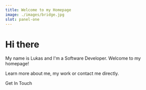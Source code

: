```yaml
---
title: Welcome to my Homepage
image: ./images/bridge.jpg
slot: panel-one
---
```



# Hi there <Wave/>

My name is <span class="font-mono font-bold text-foreground">Lukas</span> and I'm a Software Developer. Welcome to my homepage!

Learn more about me, my work or contact me directly.

<AppLink as="a" href="/contact" class="group mt-5">Get In Touch<MailIcon class="group-hover:animate-bounce" /></AppLink>
